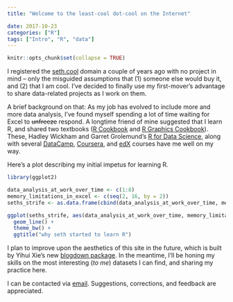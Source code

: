 ```yaml
---
title: "Welcome to the least-cool dot-cool on the Internet"

date: 2017-10-23
categories: ["R"]
tags: ["Intro", "R", "data"]
---
```


```r
knitr::opts_chunk$set(collapse = TRUE)
```

I registered the [seth.cool](https://seth.cool) domain a couple of years ago with no project in mind -- only the misguided assumptions that (1) someone else would buy it, and (2) that I am cool. I've decided to finally use my first-mover's advantage to share data-related projects as I work on them.

A brief background on that: As my job has evolved to include more and more data analysis, I've found myself spending a lot of time waiting for Excel to ~~unfreeze~~ respond. A longtime friend of mine suggested that I learn R, and shared two textbooks ([R Cookbook](http://shop.oreilly.com/product/9780596809164.do) and [R Graphics Cookbook](http://shop.oreilly.com/product/0636920023135.do)). These, Hadley Wickham and Garret Grolemund's [R for Data Science](http://r4ds.had.co.nz/index.html), along with several [DataCamp](http://datacamp.com), [Coursera](http://coursera.com), and [edX](http://edx.org) courses have me well on my way.

Here's a plot describing my initial impetus for learning R.

```r
library(ggplot2)

data_analysis_at_work_over_time <- c(1:8)
memory_limitations_in_excel <- c(seq(2, 16, by = 2))
seths_strife <- as.data.frame(cbind(data_analysis_at_work_over_time, memory_limitations_in_excel))

ggplot(seths_strife, aes(data_analysis_at_work_over_time, memory_limitations_in_excel)) +
  geom_line() +
  theme_bw() +
  ggtitle("why seth started to learn R")
```

I plan to improve upon the aesthetics of this site in the future, which is built by Yihui Xie's new [blogdown package](https://cran.rstudio.com/web/packages/blogdown/index.html). In the meantime, I'll be honing my skills on the most interesting (_to me_) datasets I can find, and sharing my practice here. 

I can be contacted via [email](mailto:sethgoldman1@gmail.com). Suggestions, corrections, and feedback are appreciated.
